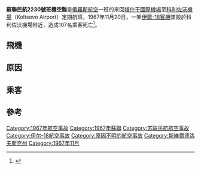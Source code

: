 
{{Infobox Airliner accident
 | name            = Aeroflot Flight 2230
 | occurrence_type = Accident
 | image           = IL-18-700px.jpg
 | Caption         = [[伊爾-18|伊爾-18]][[客機|客機]]
 | Date            = {{Start date|1967|11|16}}
 | summary         = Undetermined
 | Site            = [[科利佐沃機場|科利佐沃機場]]東方2.9 km (1.8 mi) 
 | coordinates     = 
 | Aircraft_type   = [[伊爾-18|伊爾-18]]
 | Operator        = [[俄羅斯航空|俄羅斯航空]]
 | Tail_number     = SSSR-75538
 | Passengers      = 99
 | Crew            = 8
 | Fatalities      = 107
 | injuries        = 
 | Survivors       = 0
 | Origin          = [[科利佐沃機場|科利佐沃機場]] 
 | Destination     = [[塔什干國際機場|塔什干國際機場]] 
}}

'''蘇聯民航2230號班機空難'''是[[俄羅斯航空|俄羅斯航空]]一班的來回[[塔什干國際機場|塔什干國際機場]]至[[科利佐沃機場|科利佐沃機場]]（Koltsovo Airport）定期航班，1967年11月20日，一架[[伊爾-18|伊爾-18]][[客機|客機]]墜毀於科利佐沃機場附近，造成107名乘客死亡<ref name="airdis">{{cite web| url =http://www.airdisaster.ru/database.php?id=31| title =Катастрофа Ил-18В Уральского УГА в а/п Кольцово (Свердловск)| publisher =Airdisaster.ru| language =ru| accessdate =2013-12-07| archive-date =2011-10-11| archive-url =https://web.archive.org/web/20111011211433/http://airdisaster.ru/database.php?id=31| dead-url =yes}}</ref>。

==飛機==


==原因==

==乘客==


==參考==

{{Reflist}}

{{1967年航空事故}}
[[Category:1967年航空事故|Category:1967年航空事故]]
[[Category:1967年蘇聯|Category:1967年蘇聯]]
[[Category:苏联民航航空事故|Category:苏联民航航空事故]]
[[Category:伊尔-18航空事故|Category:伊尔-18航空事故]]
[[Category:原因不明的航空事故|Category:原因不明的航空事故]]
[[Category:斯維爾德洛夫斯克州|Category:斯維爾德洛夫斯克州]]
[[Category:1967年11月|Category:1967年11月]]